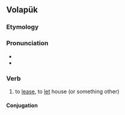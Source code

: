 ==Volapük==

===Etymology===
{{suffix|vo|bail|ön}}

===Pronunciation===
* {{IPA|vo|/baiˈløn/}}
* {{hyphenation|vo|ba|i|lön}}

===Verb===
{{head|vo|verb}}

# {{lb|vo|transitive}} to [[lease]], to [[let]] house (or something other)

====Conjugation====
{{vo-conj}}